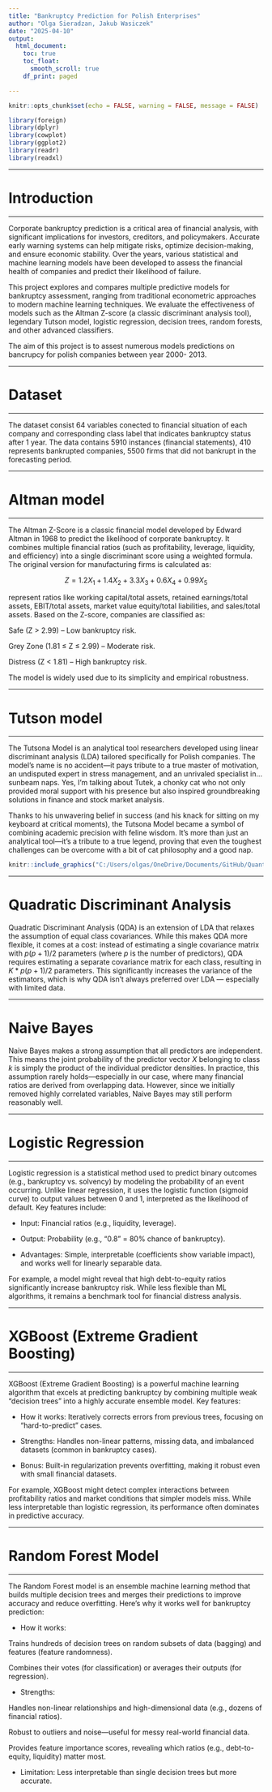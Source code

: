 ```yaml
---
title: "Bankruptcy Prediction for Polish Enterprises"
author: "Olga Sieradzan, Jakub Wasiczek"
date: "2025-04-10"
output: 
  html_document:
    toc: true
    toc_float: 
      smooth_scroll: true
    df_print: paged

---
```


```r
knitr::opts_chunk$set(echo = FALSE, warning = FALSE, message = FALSE)
```

```r
library(foreign)
library(dplyr)
library(cowplot)
library(ggplot2)
library(readr)
library(readxl)

```

***

# Introduction

***

Corporate bankruptcy prediction is a critical area of financial analysis, with significant implications for investors, creditors, and policymakers. Accurate early warning systems can help mitigate risks, optimize decision-making, and ensure economic stability. Over the years, various statistical and machine learning models have been developed to assess the financial health of companies and predict their likelihood of failure.

This project explores and compares multiple predictive models for bankruptcy assessment, ranging from traditional econometric approaches to modern machine learning techniques. We evaluate the effectiveness of models such as the Altman Z-score (a classic discriminant analysis tool), legendary Tutson model, logistic regression, decision trees, random forests, and other advanced classifiers. 

The aim of this project is to assest numerous models predictions on bancrupcy for polish companies between year 2000- 2013.

***

# Dataset

***

The dataset consist 64 variables conected to financial situation of each company and corresponding class label that indicates bankruptcy status after 1 year. The data contains 5910 instances (financial statements), 410 represents bankrupted companies, 5500 firms that did not bankrupt in the forecasting period.

***

# Altman model

***

The Altman Z-Score is a classic financial model developed by Edward Altman in 1968 to predict the likelihood of corporate bankruptcy. It combines multiple financial ratios (such as profitability, leverage, liquidity, and efficiency) into a single discriminant score using a weighted formula. The original version for manufacturing firms is calculated as:

$$
Z = 1.2X_1 + 1.4X_2 + 3.3X_3 + 0.6X_4 + 0.99X_5
$$

  represent ratios like working capital/total assets, retained earnings/total assets, EBIT/total assets, market value equity/total liabilities, and sales/total assets. Based on the Z-score, companies are classified as:

Safe (Z > 2.99) – Low bankruptcy risk.

Grey Zone (1.81 ≤ Z ≤ 2.99) – Moderate risk.

Distress (Z < 1.81) – High bankruptcy risk.

The model is widely used due to its simplicity and empirical robustness.

***

# Tutson model

***

The Tutsona Model is an analytical tool researchers developed using linear discriminant analysis (LDA) tailored specifically for Polish companies. The model’s name is no accident—it pays tribute to a true master of motivation, an undisputed expert in stress management, and an unrivaled specialist in... sunbeam naps. Yes, I’m talking about Tutek, a chonky cat who not only provided moral support with his presence but also inspired groundbreaking solutions in finance and stock market analysis.

Thanks to his unwavering belief in success (and his knack for sitting on my keyboard at critical moments), the Tutsona Model became a symbol of combining academic precision with feline wisdom. It’s more than just an analytical tool—it’s a tribute to a true legend, proving that even the toughest challenges can be overcome with a bit of cat philosophy and a good nap.

```r
knitr::include_graphics("C:/Users/olgas/OneDrive/Documents/GitHub/Quantative-risk-models-summit/WhatsApp Image 2025-03-06 at 09.54.51_3e79e9e8.jpg")
```

*** 

# Quadratic Discriminant Analysis

Quadratic Discriminant Analysis (QDA) is an extension of LDA that relaxes the assumption of equal class covariances. While this makes QDA more flexible, it comes at a cost: instead of estimating a single covariance matrix with $p(p+1)/2$ parameters (where *p* is the number of predictors), QDA requires estimating a separate covariance matrix for each class, resulting in $K*p(p+1)/2$ parameters. This significantly increases the variance of the estimators, which is why QDA isn't always preferred over LDA — especially with limited data.

***  

# Naive Bayes  
 
Naive Bayes makes a strong assumption that all predictors are independent. This means the joint probability of the predictor vector *X* belonging to class *k* is simply the product of the individual predictor densities. In practice, this assumption rarely holds—especially in our case, where many financial ratios are derived from overlapping data. However, since we initially removed highly correlated variables, Naive Bayes may still perform reasonably well. 

***

# Logistic Regression

***

Logistic regression is a statistical method used to predict binary outcomes (e.g., bankruptcy vs. solvency) by modeling the probability of an event occurring. Unlike linear regression, it uses the logistic function (sigmoid curve) to output values between 0 and 1, interpreted as the likelihood of default. Key features include:

* Input: Financial ratios (e.g., liquidity, leverage).

* Output: Probability (e.g., "0.8" = 80% chance of bankruptcy).

* Advantages: Simple, interpretable (coefficients show variable impact), and works well for linearly separable data.

For example, a model might reveal that high debt-to-equity ratios significantly increase bankruptcy risk. While less flexible than ML algorithms, it remains a benchmark tool for financial distress analysis.

***

# XGBoost (Extreme Gradient Boosting)

***

XGBoost (Extreme Gradient Boosting) is a powerful machine learning algorithm that excels at predicting bankruptcy by combining multiple weak "decision trees" into a highly accurate ensemble model. Key features:

* How it works: Iteratively corrects errors from previous trees, focusing on "hard-to-predict" cases.

* Strengths: Handles non-linear patterns, missing data, and imbalanced datasets (common in bankruptcy cases).

* Bonus: Built-in regularization prevents overfitting, making it robust even with small financial datasets.

For example, XGBoost might detect complex interactions between profitability ratios and market conditions that simpler models miss. While less interpretable than logistic regression, its performance often dominates in predictive accuracy.

***

# Random Forest Model

***

The Random Forest model is an ensemble machine learning method that builds multiple decision trees and merges their predictions to improve accuracy and reduce overfitting. Here’s why it works well for bankruptcy prediction:

* How it works:

Trains hundreds of decision trees on random subsets of data (bagging) and features (feature randomness).

Combines their votes (for classification) or averages their outputs (for regression).

* Strengths:

Handles non-linear relationships and high-dimensional data (e.g., dozens of financial ratios).

Robust to outliers and noise—useful for messy real-world financial data.

Provides feature importance scores, revealing which ratios (e.g., debt-to-equity, liquidity) matter most.

* Limitation: Less interpretable than single decision trees but more accurate.


